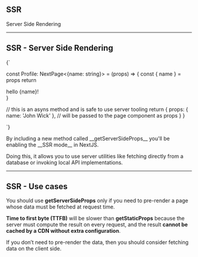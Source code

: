 <Section>

<Cover>

# SSR

Server Side Rendering

</Cover>

---

# SSR - Server Side Rendering

<div className="pt-8"/>

<Columns className="lg:grid-cols-2">

<CodeSnippet language="js">
{`

const Profile: NextPage<{name: string}> = (props) => {
  const { name } = props
  return <div>hello {name}!</div>
}

  // this is an asyns method and is safe to use server tooling
  return {
    props: {
      name: 'John Wick'
    }, // will be passed to the page component as props
  }
}

`}
</CodeSnippet>

<div className="px-8">
  By including a new method called __getServerSideProps__ you'll be enabling the __SSR mode__ in NextJS. 

  Doing this, it allows you to use server utilities like fetching directly from a database or invoking local API implementations.
</div>
</Columns>

--- 

# SSR - Use cases


You should use __getServerSideProps__ only if you need to pre-render a 
page whose data must be fetched at request time. 

__Time to first byte (TTFB)__ will be slower than __getStaticProps__ because the server must 
compute the result on every request, and the result __cannot be cached by a 
CDN without extra configuration__.

If you don’t need to pre-render the data, then you should consider fetching data on the client side.

</Section>
